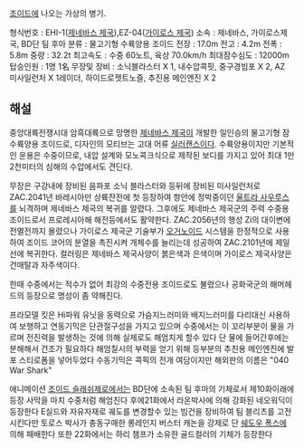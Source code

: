 [[조이드]]에 나오는 가상의 병기.

형식번호 : EHI-1([[제네바스 제국]]),EZ-04([[가이로스 제국]])
소속 : 제네바스, 가이로스제국, BD단 팀 후마
분류 : 물고기형 수륙양용 조이드
전장 : 17.0m
전고 : 4.2m
전폭 : 5.8m
중량 : 32.2t
최고속도 : 수중 60노트, 육상 70.0km/h
최대잠수심도 : 12000m 
탑승인원 : 1명 1名 
무장및 장비 : 
소닉블라스터 X 1, 내수압콕핏, 중구경빔포 X 2, AZ 미사일런처 X 1레이더, 하이드로젯트노즐, 추진용 메인엔진 X 2

== 해설 ==
중앙대륙전쟁시대 암흑대륙으로 망명한 [[제네바스 제국]]이 개발한 일인승의 물고기형 잠수륙양용 조이드로, 디자인의 모티브는 고대 어류 [[실러캔스]]이다. 수륙양용이지만 기본적인 운용은 수중이므로, 내압 설계와 모노콕크식으로 제작된 보디를 가지고 있어 최대 1만2천미터의 심해의 수압에서도 견딘다. 

무장은 구강내에 장비된 음파포 소닉 블라스터와 등뒤에 장비된 미사일런처로 ZAC.2041년 바레시아만 상륙잔전에 첫 등장하여 항안에 정박중이던 [[울트라 사우루스]]를 뇌격하며 제네바스 제국의 복귀를 알렸다. 그후에도 제네바스 제국군의 주력 수중용 조이드로서 프로레시아해 해전등에서도 활약한다. ZAC.2056년의 행성 Zi의 대이변에 전멸전까지 몰렸으나 가이로스 제국군 기술부가 [[오거노이드]] 시스템을 한정적으로 사용하여 조이드 코어의 분열을 촉진시켜 개체수를 늘리는데 성공하여 ZAC.2101년에 제일선에 복귀한다. 컬러링은 제네바스 제국사양이 붉은색과 은색이며 가이로스 제국사양은 건매탈과 자주색이다.

한때 수중에서는 적수가 없어 최강의 수중전용 조이드로도 불렸으나 공화국군의 해머헤드의 등장으로 명성이 좀 약해진다.

프라모델 킷은 Hi파워 유닛을 동력으로 가슴지느러미와 배지느러미를 다리대신 사용하여 보행하고 연동기믹은 단관절구성을 가지고 있으며 수중에서는 이 꼬리부분이 물을 가르며 전진력을 발생하는 것에 의해 실제로도 해엄치게 할수 있다 단 물에 들어간후에는 분해해서 건조가 필요하다 해엄칠시의 부력을 얻기 위해 등부분의 추친용 메인엔진에 발포 스티로폼을 넣어두었다 수동기믹은 콕픽의 전개 여담이지만 해외판의 이름은 "040 War Shark"

애니메이션 [[조이드 슬래쉬제로]]에서는 BD단에 소속된 팀 후마의 기체로서 제10화이래에 등장 사막을 마치 수중처럼 해엄친다 후에21화에서 라온박사에 의해 강화된 네오워딕이 등장한다  E실드와 자유자재로 궤도를 변경할수 있는 빔건을 장비하여 팀 블리츠를 고전시킨다만 토로스 박사가 충동구매한 롱레인지 버스터 캐논을 강제로 단 [[쉐도우 폭스]]에 의해 패배한다 또한 22화에서는 하리 챔프가 소유한 골드컬러의 기체가 등장한다
